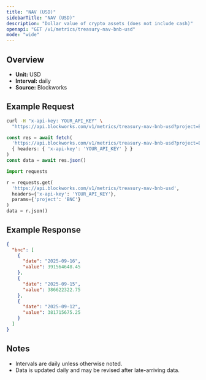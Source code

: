 ```yaml
---
title: "NAV (USD)"
sidebarTitle: "NAV (USD)"
description: "Dollar value of crypto assets (does not include cash)"
openapi: "GET /v1/metrics/treasury-nav-bnb-usd"
mode: "wide"
---
```


## Overview

- **Unit:** USD
- **Interval:** daily
- **Source:** Blockworks

## Example Request

<CodeGroup>

```bash cURL
curl -H "x-api-key: YOUR_API_KEY" \
  "https://api.blockworks.com/v1/metrics/treasury-nav-bnb-usd?project=BNC"
```

```typescript TypeScript
const res = await fetch(
  'https://api.blockworks.com/v1/metrics/treasury-nav-bnb-usd?project=BNC',
  { headers: { 'x-api-key': 'YOUR_API_KEY' } }
)
const data = await res.json()
```

```python Python
import requests

r = requests.get(
  'https://api.blockworks.com/v1/metrics/treasury-nav-bnb-usd',
  headers={'x-api-key': 'YOUR_API_KEY'},
  params={'project': 'BNC'}
)
data = r.json()
```

</CodeGroup>

## Example Response

```json
{
  "bnc": [
    {
      "date": "2025-09-16",
      "value": 391564648.45
    },
    {
      "date": "2025-09-15",
      "value": 386622322.75
    },
    {
      "date": "2025-09-12",
      "value": 381715675.25
    }
  ]
}
```

## Notes
- Intervals are daily unless otherwise noted.
- Data is updated daily and may be revised after late-arriving data.